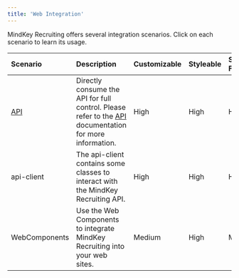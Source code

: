 ```yaml
---
title: 'Web Integration'
---
```


MindKey Recruiting offers several integration scenarios. Click on each scenario to learn its usage.

| Scenario                                                            | Description                                                                                                                                                            | Customizable | Styleable | SEO Friendly | Requires Development |
| :------------------------------------------------------------------ | :--------------------------------------------------------------------------------------------------------------------------------------------------------------------- | :----------- | :-------- | :----------- | :------------------- |
| [API](https://pena-team-sandbox.readme.io/v3.0/docs/recruiting-api) | Directly consume the API for full control. Please refer to the [API](https://pena-team-sandbox.readme.io/v3.0/docs/recruiting-api) documentation for more information. | High         | High      | High         | Yes                  |
| api-client                                                          | The api-client contains some classes to interact with the MindKey Recruiting API.                                                                                      | High         | High      | High         | Yes                  |
| WebComponents                                                       | Use the Web Components to integrate MindKey Recruiting into your web sites.                                                                                            | Medium       | High      | Medium       | A bit                |